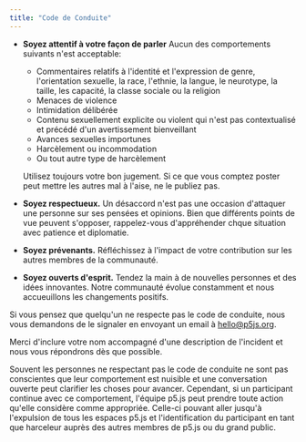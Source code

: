 ```yaml
---
title: "Code de Conduite"
---
```


- **Soyez attentif à votre façon de parler** Aucun des comportements suivants n'est acceptable:

  - Commentaires relatifs à l'identité et l'expression de genre, l'orientation sexuelle, la race, l'ethnie, la langue, le neurotype, la taille, les capacité, la classe sociale ou la religion
  - Menaces de violence
  - Intimidation délibérée
  - Contenu sexuellement explicite ou violent qui n'est pas contextualisé et précédé d'un avertissement bienveillant
  - Avances sexuelles importunes
  - Harcèlement ou incommodation
  - Ou tout autre type de harcèlement

  Utilisez toujours votre bon jugement. Si ce que vous comptez poster peut mettre les autres mal à l'aise, ne le publiez pas.

- **Soyez respectueux.** Un désaccord n'est pas une occasion d'attaquer une personne sur ses pensées et opinions. Bien que différents points de vue peuvent s'opposer, rappelez-vous d'appréhender chque situation avec patience et diplomatie.
- **Soyez prévenants.** Réfléchissez à l'impact de votre contribution sur les autres membres de la communauté.
- **Soyez ouverts d'esprit.** Tendez la main à de nouvelles personnes et des idées innovantes. Notre communauté évolue constamment et nous accueuillons les changements positifs.

Si vous pensez que quelqu'un ne respecte pas le code de conduite, nous vous demandons de le signaler en envoyant un email à [hello@p5js.org](mailto:hello@p5js.org).

Merci d'inclure votre nom accompagné d'une description de l'incident et nous vous répondrons dès que possible.

Souvent les personnes ne respectant pas le code de conduite ne sont pas conscientes que leur comportement est nuisible et une conversation ouverte peut clarifier les choses pour avancer. Cependant, si un participant continue avec ce comportement, l'équipe p5.js peut prendre toute action qu'elle considère comme appropriée. Celle-ci pouvant aller jusqu'à l'expulsion de tous les espaces p5.js et l'identification du participant en tant que harceleur auprès des autres membres de p5.js ou du grand public.
